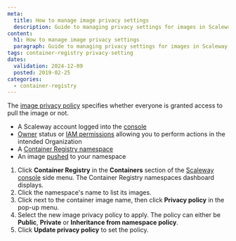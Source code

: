 ```yaml
---
meta:
  title: How to manage image privacy settings
  description: Guide to managing privacy settings for images in Scaleway's Container Registry.
content:
  h1: How to manage image privacy settings
  paragraph: Guide to managing privacy settings for images in Scaleway's Container Registry.
tags: container-registry privacy-setting
dates:
  validation: 2024-12-09
  posted: 2019-02-25
categories:
  - container-registry
---
```


The [image privacy policy](/container-registry/concepts/#image-privacy-policies) specifies whether everyone is granted access to pull the image or not.

<Macro id="requirements" />

- A Scaleway account logged into the [console](https://console.scaleway.com)
- [Owner](/iam/concepts/#owner) status or [IAM permissions](/iam/concepts/#permission) allowing you to perform actions in the intended Organization
- A [Container Registry namespace](/container-registry/how-to/create-namespace/)
- An image [pushed](/container-registry/how-to/push-images/) to your namespace


1. Click **Container Registry** in the **Containers** section of the [Scaleway console](https://console.scaleway.com) side menu. The Container Registry namespaces dashboard displays.
2. Click the namespace's name to list its images.
3. Click <Icon name="more" /> next to the container image name, then click **Privacy policy** in the pop-up menu.
4. Select the new image privacy policy to apply. The policy can either be **Public**, **Private** or **Inheritance from namespace policy**.
5. Click **Update privacy policy** to set the policy.


